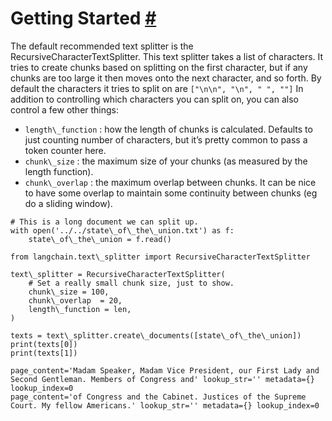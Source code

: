  Getting Started
 [#](#getting-started "Permalink to this headline")
=====================================================================
 The default recommended text splitter is the RecursiveCharacterTextSplitter. This text splitter takes a list of characters. It tries to create chunks based on splitting on the first character, but if any chunks are too large it then moves onto the next character, and so forth. By default the characters it tries to split on are
 `["\n\n",
 "\n",
 "
 ",
 ""]`
 In addition to controlling which characters you can split on, you can also control a few other things:
* `length\_function`
 : how the length of chunks is calculated. Defaults to just counting number of characters, but it’s pretty common to pass a token counter here.
* `chunk\_size`
 : the maximum size of your chunks (as measured by the length function).
* `chunk\_overlap`
 : the maximum overlap between chunks. It can be nice to have some overlap to maintain some continuity between chunks (eg do a sliding window).
```
# This is a long document we can split up.
with open('../../state\_of\_the\_union.txt') as f:
    state\_of\_the\_union = f.read()
```
```
from langchain.text\_splitter import RecursiveCharacterTextSplitter
```
```
text\_splitter = RecursiveCharacterTextSplitter(
    # Set a really small chunk size, just to show.
    chunk\_size = 100,
    chunk\_overlap  = 20,
    length\_function = len,
)
```
```
texts = text\_splitter.create\_documents([state\_of\_the\_union])
print(texts[0])
print(texts[1])
```
```
page_content='Madam Speaker, Madam Vice President, our First Lady and Second Gentleman. Members of Congress and' lookup_str='' metadata={} lookup_index=0
page_content='of Congress and the Cabinet. Justices of the Supreme Court. My fellow Americans.' lookup_str='' metadata={} lookup_index=0
```